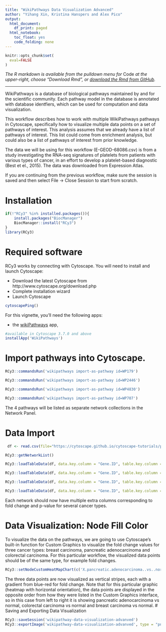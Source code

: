 ```yaml
---
title: "WikiPathways Data Visualization Advanced"
author: "Yihang Xin, Kristina Hanspers and Alex Pico"
output:
  html_document:
    df_print: paged
  html_notebook:
    toc_float: yes
    code_folding: none
---
```

```r
knitr::opts_chunk$set(
  eval=FALSE
)
```
*The R markdown is available from the pulldown menu for* Code *at the upper-right, choose "Download Rmd", or [download the Rmd from GitHub](https://raw.githubusercontent.com/cytoscape/cytoscape-automation/master/for-scripters/R/notebooks/Wikipathways-data-visualiztion-basic.Rmd).*

<hr />
WikiPathways is a database of biological pathways maintained by and for the scientific community. Each pathway model in the database is annotated with database identfiers, which can be used for computation and data visualization.

This workflow describes how to work with multiple WikiPathways pathways in Cytoscape, specifically how to visualize multiple data points on a set of pathways of interest. This analysis assumes that we already have a list of pathways of interest. This list could come from enrichment analysis, but could also be a list of pathways of interest from prior knowledge.

The data we will be using for this workflow (E-GEOD-68086.csv) is from a study investigating the RNA-seq signatures of platelets from patients with various types of cancer, in an effort to develop a platelet-based diagnostic (Best et el., 2015). The data was downloaded from Expression Atlas.

If you are continuing from the previous workflow, make sure the session is saved and then select File → Close Session to start from scratch.

# Installation
```r
if(!"RCy3" %in% installed.packages()){
    install.packages("BiocManager")
    BiocManager::install("RCy3")
}
library(RCy3)
```

# Required software
RCy3 works by connecting with Cytoscape. You will need to install and launch Cytoscape:

* Download the latest Cytoscape from http://www.cytoscape.org/download.php
* Complete installation wizard
* Launch Cytoscape


```r
cytoscapePing()
```

For this vignette, you’ll need the following apps: 

* the [wikiPathways](https://apps.cytoscape.org/apps/wikipathways) app, 

```r
#available in Cytoscape 3.7.0 and above
installApp('WikiPathways')
```

# Import pathways into Cytoscape.


```r
RCy3::commandsRun('wikipathways import-as-pathway id=WP179')
```

```r
RCy3::commandsRun('wikipathways import-as-pathway id=WP2446')
```

```r
RCy3::commandsRun('wikipathways import-as-pathway id=WP4830')
```

```r
RCy3::commandsRun('wikipathways import-as-pathway id=WP707')
```
The 4 pathways will be listed as separate network collections in the Network Panel.


# Data Import

```r
 df <- read.csv(file="https://cytoscape.github.io/cytoscape-tutorials/protocols/data/E-GEOD-68086.csv", stringsAsFactors = FALSE)

RCy3::getNetworkList()
```

```r
RCy3::loadTableData(df, data.key.column = "Gene.ID", table.key.column = "Ensembl", network = RCy3::getNetworkList()[1] )

RCy3::loadTableData(df, data.key.column = "Gene.ID", table.key.column = "Ensembl", network = RCy3::getNetworkList()[2] )

RCy3::loadTableData(df, data.key.column = "Gene.ID", table.key.column = "Ensembl", network = RCy3::getNetworkList()[3] )

RCy3::loadTableData(df, data.key.column = "Gene.ID", table.key.column = "Ensembl", network = RCy3::getNetworkList()[4] )

```
Each network should now have multiple extra columns corresponding to fold change and p-value for several cancer types.


# Data Visualization: Node Fill Color
To visualize the data on the pathways, we are going to use Cytoscape's built-in function for Custom Graphics to visualize the fold change values for three cancer types: breast carcinoma, pancreatic adenocarcinoma and colorectal carcinoma. For this particular workflow, the visualized data points should be of the same type, for example fold changes.

```r
RCy3::setNodeCustomHeatMapChart(c('X.pancreatic.adenocarcinoma..vs..normal...foldChange','X.colorectal.carcinoma..vs..normal...foldChange','X.breast.carcinoma..vs..normal...foldChange'), colors=c('#FF0000', '#FFFFFF','#0000FF'), style.name="WikiPathways")
```

The three data points are now visualized as vertical stripes, each with a gradient from blue-red for fold change. Note that for this particular graphic (heatmap with horizontal orientation), the data points are displayed in the opposite order from how they were listed in the Custom Graphics interface, so in this case from left to right it is showing pancreatic adenocarcinoma vs normal, colorectal carcinoma vs normal and breast carcinoma vs normal.
# Saving and Exporting Data Visualization
```r
RCy3::saveSession('wikipathway-data-visualization-advanved')
RCy3::exportImage('wikipathway-data-visualization-advanved', type = "png")
```

